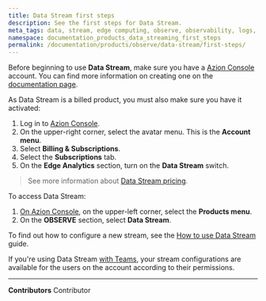 ```yaml
---
title: Data Stream first steps
description: See the first steps for Data Stream.
meta_tags: data, stream, edge computing, observe, observability, logs, events
namespace: documentation_products_data_streaming_first_steps
permalink: /documentation/products/observe/data-stream/first-steps/
---
```


Before beginning to use **Data Stream**, make sure you have a [Azion Console](https://console.azion.com/) account. You can find more information on creating one on the [documentation page](/en/documentation/products/accounts/creating-account/).

As Data Stream is a billed product, you must also make sure you have it activated:

1. Log in to [Azion Console](https://console.azion.com/).
2. On the upper-right corner, select the avatar menu. This is the **Account menu**.
3. Select **Billing & Subscriptions**.
4. Select the **Subscriptions** tab.
5. On the **Edge Analytics** section, turn on the **Data Stream** switch.

> See more information about [Data Stream pricing](https://www.azion.com/en/pricing/).

To access Data Stream:

1. [On Azion Console](https://console.azion.com/), on the upper-left corner, select the **Products menu**.
2. On the **OBSERVE** section, select **Data Stream**.

To find out how to configure a new stream, see the [How to use Data Stream](/en/documentation/products/guides/use-data-stream/) guide.

If you're using Data Stream [with Teams](/en/documentation/products/accounts/teams-permissions/), your stream configurations are available for the users on the account according to their permissions.



---


**Contributors** <ContributorList>Contributor</ContributorList>
